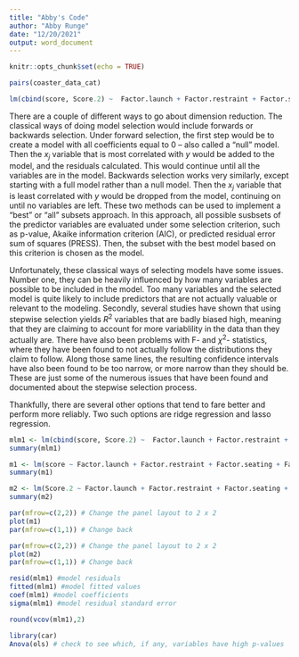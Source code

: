 ```yaml
---
title: "Abby's Code"
author: "Abby Runge"
date: "12/20/2021"
output: word_document
---
```


```r
knitr::opts_chunk$set(echo = TRUE)
```

```r
pairs(coaster_data_cat)

lm(cbind(score, Score.2) ~  Factor.launch + Factor.restraint + Factor.seating + Factor.material + height.x + length.x + num_inversions + speed.x, data = coaster_data_cat)
```

There are a couple of different ways to go about dimension reduction. The classical ways of doing model selection would include forwards or backwards selection. Under forward selection, the first step would be to create a model with all coefficients equal to 0 -- also called a "null" model. Then the $x_j$ variable that is most correlated with $y$ would be added to the model, and the residuals calculated. This would continue until all the variables are in the model. Backwards selection works very similarly, except starting with a full model rather than a null model. Then the $x_j$ variable that is least correlated with $y$ would be dropped from the model, continuing on until no variables are left. These two methods can be used to implement a "best" or "all" subsets approach. In this approach, all possible susbsets of the predictor variables are evaluated under some selection criterion, such as p-value, Akaike information criterion (AIC), or predicted residual error sum of squares (PRESS). Then, the subset with the best model based on this criterion is chosen as the model. 

Unfortunately, these classical ways of selecting models have some issues. Number one, they can be heavily influenced by how many variables are possible to be included in the model. Too many variables and the selected model is quite likely to include predictors that are not actually valuable or relevant to the modeling. Secondly, several studies have shown that using stepwise selection yields $R^2$ variables that are badly biased high, meaning that they are claiming to account for more variablility in the data than they actually are. There have also been problems with F- and $\chi^2$- statistics, where they have been found to not actually follow the distributions they claim to follow. Along those same lines, the resulting confidence intervals have also been found to be too narrow, or more narrow than they should be. These are just some of the numerous issues that have been found and documented about the stepwise selection process. 

Thankfully, there are several other options that tend to fare better and perform more reliably. Two such options are ridge regression and lasso regression.

```r
mlm1 <- lm(cbind(score, Score.2) ~  Factor.launch + Factor.restraint + Factor.seating + Factor.material + height.x + length.x + num_inversions + speed.x, data = coaster_data_cat) # make the model
summary(mlm1)
```

```r
m1 <- lm(score ~ Factor.launch + Factor.restraint + Factor.seating + Factor.material + height.x + length.x + num_inversions + speed.x, data = coaster_data_cat)
summary(m1)

m2 <- lm(Score.2 ~ Factor.launch + Factor.restraint + Factor.seating + Factor.material + height.x + length.x + num_inversions + speed.x, data = coaster_data_cat)
summary(m2)
```

```r
par(mfrow=c(2,2)) # Change the panel layout to 2 x 2
plot(m1)
par(mfrow=c(1,1)) # Change back
```
```r
par(mfrow=c(2,2)) # Change the panel layout to 2 x 2
plot(m2)
par(mfrow=c(1,1)) # Change back
```

```r
resid(mlm1) #model residuals
fitted(mlm1) #model fitted values
coef(mlm1) #model coefficients
sigma(mlm1) #model residual standard error
```

```r
round(vcov(mlm1),2)
```

```r
library(car)
Anova(ols) # check to see which, if any, variables have high p-values
```

